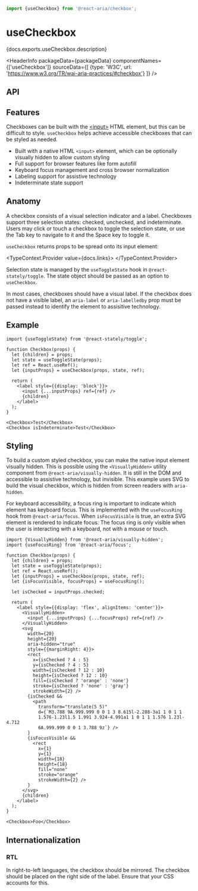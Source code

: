 <!-- Copyright 2020 Adobe. All rights reserved.
This file is licensed to you under the Apache License, Version 2.0 (the "License");
you may not use this file except in compliance with the License. You may obtain a copy
of the License at http://www.apache.org/licenses/LICENSE-2.0
Unless required by applicable law or agreed to in writing, software distributed under
the License is distributed on an "AS IS" BASIS, WITHOUT WARRANTIES OR REPRESENTATIONS
OF ANY KIND, either express or implied. See the License for the specific language
governing permissions and limitations under the License. -->



```jsx import
import {useCheckbox} from '@react-aria/checkbox';
```

# useCheckbox

<p>{docs.exports.useCheckbox.description}</p>

<HeaderInfo
  packageData={packageData}
  componentNames={['useCheckbox']}
  sourceData={[
    {type: 'W3C', url: 'https://www.w3.org/TR/wai-aria-practices/#checkbox'}
  ]} />

## API

<FunctionAPI function={docs.exports.useCheckbox} links={docs.links} />

## Features

Checkboxes can be built with the [&lt;input&gt;](https://developer.mozilla.org/en-US/docs/Web/HTML/Element/input)
HTML element, but this can be difficult to style. `useCheckbox` helps achieve accessible checkboxes 
that can be styled as needed.

* Built with a native HTML `<input>` element, which can be optionally visually 
  hidden to allow custom styling
* Full support for browser features like form autofill
* Keyboard focus management and cross browser normalization
* Labeling support for assistive technology
* Indeterminate state support

## Anatomy

A checkbox consists of a visual selection indicator and a label. Checkboxes support three
selection states: checked, unchecked, and indeterminate. Users may click or touch a checkbox
to toggle the selection state, or use the Tab key to navigate to it and the Space key to toggle it.

`useCheckbox` returns props to be spread onto its input element:

<TypeContext.Provider value={docs.links}>
  <InterfaceType properties={docs.links[docs.exports.useCheckbox.return.id].properties} />
</TypeContext.Provider>

Selection state is managed by the `useToggleState` hook in `@react-stately/toggle`.
The state object should be passed as an option to `useCheckbox`.

In most cases, checkboxes should have a visual label. If the checkbox does not have a visible label,
an `aria-label` or `aria-labelledby` prop must be passed instead to identify the element to assisitive 
technology.

## Example

```tsx example
import {useToggleState} from '@react-stately/toggle';

function Checkbox(props) {
  let {children} = props;
  let state = useToggleState(props);
  let ref = React.useRef();
  let {inputProps} = useCheckbox(props, state, ref);

  return (
    <label style={{display: 'block'}}>
      <input {...inputProps} ref={ref} />
      {children}
    </label>
  );
}

<Checkbox>Test</Checkbox>
<Checkbox isIndeterminate>Test</Checkbox>
```

## Styling

To build a custom styled checkbox, you can make the native input element visually hidden.
This is possible using the `<VisuallyHidden>` utility component from `@react-aria/visually-hidden`.
It is still in the DOM and accessible to assistive technology, but invisible. This example uses SVG
to build the visual checkbox, which is hidden from screen readers with `aria-hidden`.

For keyboard accessibility, a focus ring is important to indicate which element has keyboard focus.
This is implemented with the `useFocusRing` hook from `@react-aria/focus`. When `isFocusVisible` is
true, an extra SVG element is rendered to indicate focus. The focus ring is only visible when the user
is interacting with a keyboard, not with a mouse or touch.

```tsx example
import {VisuallyHidden} from '@react-aria/visually-hidden';
import {useFocusRing} from '@react-aria/focus';

function Checkbox(props) {
  let {children} = props;
  let state = useToggleState(props);
  let ref = React.useRef();
  let {inputProps} = useCheckbox(props, state, ref);
  let {isFocusVisible, focusProps} = useFocusRing();

  let isChecked = inputProps.checked;

  return (
    <label style={{display: 'flex', alignItems: 'center'}}>
      <VisuallyHidden>
        <input {...inputProps} {...focusProps} ref={ref} />
      </VisuallyHidden>
      <svg
        width={20}
        height={20}
        aria-hidden="true"
        style={{marginRight: 4}}>
        <rect
          x={isChecked ? 4 : 5}
          y={isChecked ? 4 : 5}
          width={isChecked ? 12 : 10}
          height={isChecked ? 12 : 10}
          fill={isChecked ? 'orange' : 'none'}
          stroke={isChecked ? 'none' : 'gray'}
          strokeWidth={2} />
        {isChecked &&
          <path
            transform="translate(5 5)"
            d={`M3.788 9A.999.999 0 0 1 3 8.615l-2.288-3a1 1 0 1 1 
            1.576-1.23l1.5 1.991 3.924-4.991a1 1 0 1 1 1.576 1.23l-4.712 
            6A.999.999 0 0 1 3.788 9z`} />
        }
        {isFocusVisible &&
          <rect
            x={1}
            y={1}
            width={18}
            height={18}
            fill="none"
            stroke="orange"
            strokeWidth={2} />
        }
      </svg>
      {children}
    </label>
  );
}

<Checkbox>Foo</Checkbox>
```

## Internationalization

### RTL

In right-to-left languages, the checkbox should be mirrored. The checkbox should be placed on the right
side of the label. Ensure that your CSS accounts for this.
